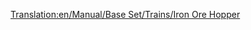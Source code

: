 [[Translation:en/Manual/Base Set/Trains/Iron Ore Hopper]]
{{fr/Manual/Base Set/Trains/Wagon|Nom=Wagon de minerai de fer
|Coût=1 398£ (2 796$)
|Poids=19 / 49 t
|Image=[[File:en/Manual/Base Set/Trains/Ironorehopper.png]]
|Capacité=30 tonnes de minerai de fer
|MonoCoût=1 398£ (2 796$)
|MonoPoids=19 / 54 t
|MonoCapacité=35 tonnes de minerai de fer
|MagCoût=1 398£ (2 796$)
|MagPoids=19 / 56 t
|MagCapacité=37 tonnes de minerai de fer
|Description=Un [[fr/Manual/Base Set/Trains/Wagon de minerai de fer|wagon de minerai de fer]] peut transporter du [[fr/Manual/Base Set/Cargos/Minerai de fer|minerai de fer]]. Il n'est disponible que sous le climat [[fr/Manual/Climat#tempere|tempéré]].
}}